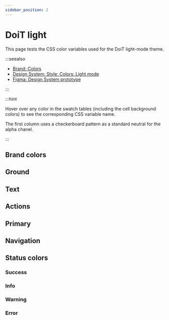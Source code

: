 ```yaml
---
sidebar_position: 2
---
```


# DoiT light

This page tests the CSS color variables used for the DoiT light-mode theme.

:::seealso

- [Brand: Colors](https://brand.doit-intl.com/7c3fb8236/p/02a0b8-colors)
- [Design System: Style: Colors: Light mode](https://design.doit-intl.com/90bbd94fe/p/362a40-colors/b/26206b)
- [Figma: Design System prototype](https://go/design-system-figma)

:::

:::hint

Hover over any color in the swatch tables (including the cell background colors) to
see the corresponding CSS variable name.

The first column uses a checkerboard pattern as a standard neutral for the alpha chanel.

:::


<div className="overflow_container">
<div className="overflow_content">

## Brand colors

<ColorPalette paletteName="doit-brand" />

## Ground

<ColorPalette paletteName="doit-ground" />

## Text

<ColorPalette paletteName="doit-text" />

## Actions

<ColorPalette paletteName="doit-actions" />

## Primary

<ColorPalette paletteName="doit-primary" />

## Navigation

<ColorPalette paletteName="doit-navigation" />

## Status colors

### Success

<ColorPalette paletteName="doit-success" />

### Info

<ColorPalette paletteName="doit-info" />

### Warning

<ColorPalette paletteName="doit-warning" />

### Error

<ColorPalette paletteName="doit-error" />

</div>
</div>
